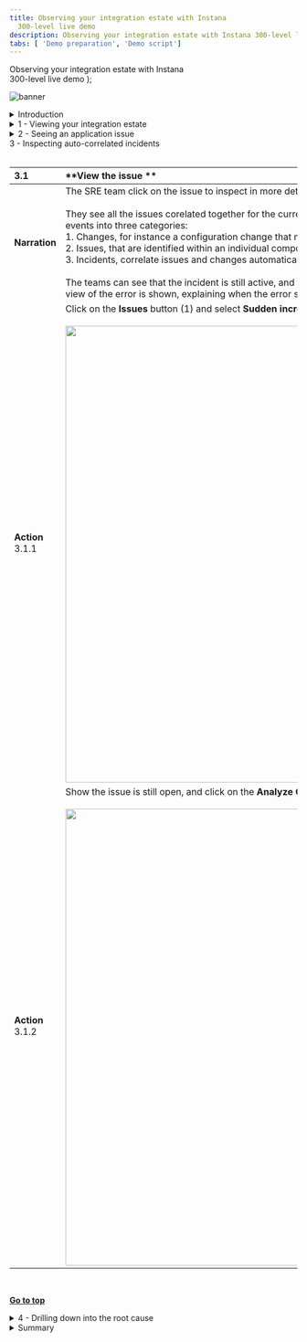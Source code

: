 ```yaml
---
title: Observing your integration estate with Instana
  300-level live demo
description: Observing your integration estate with Instana 300-level live demo
tabs: [ 'Demo preparation', 'Demo script']
---
```


  <span>
    Observing your integration estate with Instana <br/> 300-level live demo
  </span> );

![banner](./images/AIOps_Observability_300_Script.jpg)

<span id="top"></span>

<details>

<summary>Introduction</summary>

<br/>

Today we will see how a bank can visualize their cloud native applications and integration estate. Understanding the health of the infrastructure, components, and live transactions. 

<br/>

We’ll see how the bank is alerted to a live production issue. They will visualize the banking application experiencing the issue, with auto-correlated events highlighted within the context of that application. The team will drill down into the root cause and understand how to resolve the issue and prevent it from happening in the future. 

<br/>

Let’s get started.

<br/>

<br/>

**[Go to top](#top)**

</details>

<details>

<summary>1 - Viewing your integration estate</summary>

<br/>

| **1.1** | **Understand the Instana homepage ** |
| :--- | :--- |
| **Narration** | Focus Bank have embraced a microservices architecture for their application development. IBM MQ provides the reliable communication, and IBM App Connect Enterprise the glue between microservices. The SRE (site reliability engineer), application and integration teams need to be able to observe the environment and be alerted to issues that occur. They need to work together, collaboratively to assure the Bank’s applications are available.<br/><br/>IBM Instana provides a full-stack observability platform, which provides deep insights for the SRE, application and integration teams. The home screen shows five categories, which act as launch points based on your role:<br/><br/>1.	**Website & Mobile Apps** showing the end user interaction and their experiences.<br/><br/>2. **Applications** focuses on the server-side of the application, such as the number of calls, latency, and error call rate. <br/><br/>
3. **Platform** shows the target deployment environments that are used for the applications, such as Kubernetes, Cloud Foundry and vSphere.<br/><br/>4.	**Infrastructure** with the physical and virtualized servers underpinning the applications.<br/><br/>5. **Events** that the operational team should be reviewing. |
| **Action** &nbsp; 1.1.1 | Show the Instana home screen, slowly scrolling down pausing to explain each category. <br/><br/> <img src="https://raw.githubusercontent.com/ibm-garage-tsa/platinum-demos/master/src/pages/300-observing-your-integration-estate-with-instana/images/applications-robotshop.png" width="800" /> |

| **1.2** | **View the entire network ** |
| :--- | :--- |
| **Narration** | Let’s look at Focus Bank’s infrastructure. <br/><br/>Instana provides an infrastructure map across the entire estate, this is automatically discovered by the Instana agents, with additional user categorization possible. <br/><br/>Servers are referred to as hosts in Instana. These hosts include those used for the integration technology as well as the microservices that make up the application. This view is not limited to a single data center, it is a global hybrid multi-cloud view where hosts are on-premise and in public cloud environments.<br/><br/>If we click on one of the hosts, this will show the hardware specification, immediately highlighting any issues with the infrastructure. In this case there are none. Scrolling down we can see the components installed, in this case you can see IBM MQ, IBM App Connect Enterprise and several others. <br/><br/>Let’s click into the host dashboard to take a deeper look. |
| **Action** &nbsp; 1.2.1 | Click on the infrastructure icon.<br/><br/> <img src="https://raw.githubusercontent.com/ibm-garage-tsa/platinum-demos/master/src/pages/300-observing-your-integration-estate-with-instana/images/applications-robotshop.png" width="800" /> |
| **Action** &nbsp; 1.2.2 | Show the servers configured for this Instana instance. Point out the servers could include various categories across on-premise and the cloud.<br/><br/> <img src="https://raw.githubusercontent.com/ibm-garage-tsa/platinum-demos/master/src/pages/300-observing-your-integration-estate-with-instana/images/applications-robotshop.png" width="800" /> |
| **Action** &nbsp; 1.2.3 | Zoom into the **cp4i** category, and hover over the servers showing the components are illustrated. <br/><br/> <img src="https://raw.githubusercontent.com/ibm-garage-tsa/platinum-demos/master/src/pages/300-observing-your-integration-estate-with-instana/images/applications-robotshop.png" width="800" /> |
| **Action** &nbsp; 1.2.4 | We will show the IBM MQ dashboard, so continue hovering over the servers until you see **IBM MQ Queue Manager within the list.**   <br/><br/> <img src="https://raw.githubusercontent.com/ibm-garage-tsa/platinum-demos/master/src/pages/300-observing-your-integration-estate-with-instana/images/applications-robotshop.png" width="800" /> |
| **Action** &nbsp; 1.2.5 | Click on the server with IBM MQ and scroll down (1) to view the components installed on the server. <br/><br/> <img src="https://raw.githubusercontent.com/ibm-garage-tsa/platinum-demos/master/src/pages/300-observing-your-integration-estate-with-instana/images/applications-robotshop.png" width="800" /> |
| **Action** &nbsp; 1.2.6 | Click on Open Dashboard. <br/><br/> <img src="https://raw.githubusercontent.com/ibm-garage-tsa/platinum-demos/master/src/pages/300-observing-your-integration-estate-with-instana/images/applications-robotshop.png" width="800" /> |

| **1.3** | **Examine IBM MQ’s metrics ** |
| :--- | :--- |
| **Narration** | The host’s details are shown, such as the operating system and hostname. Live and historical charts are available for various metrics such as CPU, memory, network and disk utilization.<br/><br/>The components running on the host can also be seen, let’s take a closer look at one of these. |
| **Action** &nbsp; 1.3.1 | Expand the **IBM MQ Queue Manager** (1) section and click on the link (2).<br/><br/> <img src="https://raw.githubusercontent.com/ibm-garage-tsa/platinum-demos/master/src/pages/300-observing-your-integration-estate-with-instana/images/applications-robotshop.png" width="800" /> |
| **Narration** | Here we can see the details for the IBM MQ Queue Manager. This is the default view provided automatically. The MQ agent understands how to collect the metrics, and what views will be useful for the user. The live and historical metrics show the number of connections into the queue manager, number of messages and configured MQ objects. If we look at the queues table, we can quickly filter and see the current state, such as the number of messages on the queue, and the time of the last put and get. We can dig deeper into all the queues, topics and applications accessing the queue manager, and see the details. |
| **Action** &nbsp; 1.3.2 | <inlinenotification>If the IBM MQ instance starts with corebanking, search for <strong>BALNCE</strong> queue in the next step, else search for <strong>AUDIT</strong>.</inlinenotification> Scroll down to the **Queues** table (1), and type either **balance** or **audit** into the Search bar (2). <br/><br/> <img src="https://raw.githubusercontent.com/ibm-garage-tsa/platinum-demos/master/src/pages/300-observing-your-integration-estate-with-instana/images/applications-robotshop.png" width="800" /> |
| **Action** &nbsp; 1.3.3 | Click on a queue.<br/><br/> <img src="https://raw.githubusercontent.com/ibm-garage-tsa/platinum-demos/master/src/pages/300-observing-your-integration-estate-with-instana/images/applications-robotshop.png" width="800" /> |
| **Action** &nbsp; 1.3.4 | Show the details for the queue.<br/><br/> <img src="https://raw.githubusercontent.com/ibm-garage-tsa/platinum-demos/master/src/pages/300-observing-your-integration-estate-with-instana/images/applications-robotshop.png" width="800" /> |
  
<br/>

**[Go to top](#top)**

</details>

<details>

<summary>2 - Seeing an application issue</summary>

<br/>

| **2.1** | **Review the application  ** |
| :--- | :--- |
| **Narration** | Focus Bank’s SRE team have just received an alert from Instana that there has been a sudden increase in errors on their Banking application.<br/><br/>The alert shows up in the teams Slack channel, it can also be configured to show up in PagerDuty, Microsoft Teams, Slack, and many others (full list).<br/><br/>The SRE team know this needs immediate investigation as Instana only notifies if the issue is impacting end users.<br/><br/>The SRE team load the Banking App summary tab and immediately see that the erroneous call rate and latency has increased. Clearly something has suddenly started to go wrong. <br/><br/>The SRE team arrange a call with the application and integration teams so they can investigate together. Everyone on the call has a different level of knowledge of the application, so they start by reviewing the application component topology using the Instana dependency’s view. <br/><br/>They see the bankui component is where the communication starts, and this calls six separate components:<br/>• Transfer API – implemented using App Connect<br/>• Balance API – implemented using App Connect<br/>• Audit API – implemented using App Connect<br/>• Notification – implemented using NodeJS<br/>• Fraud – implemented using Java in OpenLiberty<br/>• Authentication – implemented using Java in OpenLiberty<br/><br/>Some of these depend on further downstream components such as IBM MQ and DB2. All of these components and their relationships are automatically discovered and visually displayed. This is made possible by Instana tracking every request that flows through the application.<br/><br/>They can tell there are problems with the application because several services are highlighted in yellow. |
| **Action** &nbsp; 2.1.1 | Change the time period instana is showing to 45 minutes past the hour, for a 15 minute window.<br/><br/> <img src="https://raw.githubusercontent.com/ibm-garage-tsa/platinum-demos/master/src/pages/300-observing-your-integration-estate-with-instana/images/applications-robotshop.png" width="800" /> |
| **Action** &nbsp; 2.1.2 | Click on the **Application** icon (1), and select **Banking App** (2) from the table.<br/><br/> <img src="https://raw.githubusercontent.com/ibm-garage-tsa/platinum-demos/master/src/pages/300-observing-your-integration-estate-with-instana/images/applications-robotshop.png" width="800" /> |
| **Action** &nbsp; 2.1.3 | Show the **Erroneous Call Rate** (1) and **latency** (2) graphs. Click on the **Dependencies** (3) tab.<br/><br/> <img src="https://raw.githubusercontent.com/ibm-garage-tsa/platinum-demos/master/src/pages/300-observing-your-integration-estate-with-instana/images/applications-robotshop.png" width="800" /> |
| **Action** &nbsp; 2.1.4 | Click through the first two columns of icons, pausing to show the technology being used and the summarized view. <br/><br/> <img src="https://raw.githubusercontent.com/ibm-garage-tsa/platinum-demos/master/src/pages/300-observing-your-integration-estate-with-instana/images/applications-robotshop.png" width="800" /> |
 
<br/>

**[Go to top](#top)**

</details> 

<summary>3 - Inspecting auto-correlated incidents</summary>

<br/>

| **3.1** | **View the issue ** |
| :--- | :--- |
| **Narration** | The SRE team click on the issue to inspect in more detail.<br/><br/>They see all the issues corelated together for the current incident on the events page. Instana classifies events into three categories:<br/>1. Changes, for instance a configuration change that may have occurred in the environment.<br/>2. Issues, that are identified within an individual component.<br/>3. Incidents, correlate issues and changes automatically together.<br/><br/>The teams can see that the incident is still active, and the triggering event is still highlighted. A graphical view of the error is shown, explaining when the error started and the rate of failure. |
| **Action** &nbsp; 3.1.1 | Click on the **Issues** button (1) and select **Sudden increase in the number of erroneous calls** (2).<br/><br/> <img src="https://raw.githubusercontent.com/ibm-garage-tsa/platinum-demos/master/src/pages/300-observing-your-integration-estate-with-instana/images/applications-robotshop.png" width="800" /> |
| **Action** &nbsp; 3.1.2 | Show the issue is still open, and click on the **Analyze Calls** button. <br/><br/> <img src="https://raw.githubusercontent.com/ibm-garage-tsa/platinum-demos/master/src/pages/300-observing-your-integration-estate-with-instana/images/applications-robotshop.png" width="800" /> |
 
<br/>

**[Go to top](#top)**

</details>

<details>

<summary>4 - Drilling down into the root cause</summary>

<br/>

| **4.1** | **View the calls via the visual dashboard ** |
| :--- | :--- |
| **Narration** | They navigate into the effected API calls, to drill down into the cause. <br/><br/>All components are traced, nothing gets missed due to Instana tracing 100% of the calls. This allows them to analyze all the calls during the failure and assure nothing is lost. <br/><br/>They see a timeline and table for all the calls experiencing failures. The team select one of the invocations for further analysis. |
| **Action** &nbsp; 4.1.1 | Expand the **GET /api/balance** row, showing all the affected calls.<br/><br/> <img src="https://raw.githubusercontent.com/ibm-garage-tsa/platinum-demos/master/src/pages/300-observing-your-integration-estate-with-instana/images/applications-robotshop.png" width="800" /> |
| **Action** &nbsp; 4.1.2 | Click on one of the calls.<br/><br/> <img src="https://raw.githubusercontent.com/ibm-garage-tsa/platinum-demos/master/src/pages/300-observing-your-integration-estate-with-instana/images/applications-robotshop.png" width="800" /> |

| **4.2** | **Understand the impact and source of the incident ** |
| :--- | :--- |
| **Narration** | They see a hierarchical view of the invocation, all the way from the end-users web browser to the backend system. There are a number of sub-calls traced, and several are experiencing an undesirable delay, and/or error. The timeline plots the duration of each sub call, immediately highlighting to the team where the issue may be located. |
| **Action** &nbsp; 4.2.1 | Highlight the aspects mentioned in the narration. <br/><br/> <img src="https://raw.githubusercontent.com/ibm-garage-tsa/platinum-demos/master/src/pages/300-observing-your-integration-estate-with-instana/images/applications-robotshop.png" width="800" /> |
| **Narration** | The team expand the call, allowing them to drill down and look at each step of the invocation. Within some components they can see sub-calls within an individual component, for instance individual input / output nodes in App Connect Enterprise. <br/><br/>The calls are automatically color labeled, one for HTTP, MQ and JDBC traffic. As they look closer, they can identify the components that are bridging multiple protocols as they have multiple colored bars. <br/><br/>At the top of the stack, they see that 503 – Service Unavailable is being returned to the calling application, with an approximate 1 second latency. They initially focus on the App Connect Enterprise calls and see the message is put quickly onto the IBM MQ BALANCE.IN queue, to retrieve the balance, and immediately waits for a response message on the BALANCE.OUT queue.  This call fails after a second, so initially they wonder if it might be an App Connect issue, but the integration team can immediately look deeper. <br/><br/>They look at the emitted event, and the MQ return code is 2033. This corresponds to ‘no message available’. App Connect tried to retrieve a response message for a second, none where available so returned an error. The teams agree that this suggests the issue is deeper into the call, so continue to dig into the call stack. <br/><br/>At the bottom of the call stack they can see an error connecting to the database from the OpenLiberty Java application. The application team immediately investigate the issue, and they are able to quickly resolve. An issue that initially appeared to be a high latency in App Connect turned out to be an underlying Database issue. All of this discovered automatically by Instana. |
| **Action** &nbsp; 4.2.2 | <inlinenotification>As this is a live system the number of sub-steps and the exact error message reported by database may be different.</inlinenotification>Scroll down to the call stack and expand each step. Highlight the transport coloring and the high level errors.<br/><br/> <img src="https://raw.githubusercontent.com/ibm-garage-tsa/platinum-demos/master/src/pages/300-observing-your-integration-estate-with-instana/images/applications-robotshop.png" width="800" /> |
| **Action** &nbsp; 4.2.3 | Collapse and click on the **Balance.get... MESSAGING** call. As highlighted in the narration, explain how App Connect successfully places the message on IBM MQ. <br/><br/> <img src="https://raw.githubusercontent.com/ibm-garage-tsa/platinum-demos/master/src/pages/300-observing-your-integration-estate-with-instana/images/applications-robotshop.png" width="800" /> |
| **Action** &nbsp; 4.2.4 | Click on the **! Balance.gen** call (1). On the right hand side scroll down (2) and show the **messaging.ibmmq.return_code** value (3). As highlighted in the narration, explain how MQ did not receive a response message within a second so timed out. <br/><br/> <img src="https://raw.githubusercontent.com/ibm-garage-tsa/platinum-demos/master/src/pages/300-observing-your-integration-estate-with-instana/images/applications-robotshop.png" width="800" /> |
| **Action** &nbsp; 4.2.5 | Expand the call stack, and click on the **CONNECT** (1) call. As highlighted in the narration explain how the database is unavailable (2), and this error takes three seconds to be returned. <br/><br/> <img src="https://raw.githubusercontent.com/ibm-garage-tsa/platinum-demos/master/src/pages/300-observing-your-integration-estate-with-instana/images/applications-robotshop.png" width="800" /> |
 
| **4.3** | **See the issue is fixed ** |
| :--- | :--- |
| **Narration** | Now that Instana have identified the root cause, the application team resolved the issue and they view the live transactions flowing through the application.<br/><br/>Now the teams see API calls taking tens of milliseconds and completing successfully. |
| **Action** &nbsp; 4.3.1 | Change the time period Instana is showing to on the hour, for a 30 minute window.<br/><br/> <img src="https://raw.githubusercontent.com/ibm-garage-tsa/platinum-demos/master/src/pages/300-observing-your-integration-estate-with-instana/images/applications-robotshop.png" width="800" /> |
| **Action** &nbsp; 4.3.2 | Click on the Application (1) icon and select the Banking App (2) row.  <br/><br/> <img src="https://raw.githubusercontent.com/ibm-garage-tsa/platinum-demos/master/src/pages/300-observing-your-integration-estate-with-instana/images/applications-robotshop.png" width="800" /> |
| **Action** &nbsp; 4.3.3 | Show how the errors and latency ratios have returned back to normal.<br/><br/> <img src="https://raw.githubusercontent.com/ibm-garage-tsa/platinum-demos/master/src/pages/300-observing-your-integration-estate-with-instana/images/applications-robotshop.png" width="800" /> |
 
<br/>

**[Go to top](#top)**

</details>

<details>

<summary>Summary</summary>

<br/>
You’ve seen how Instana can help make the process of identifying problems and finding the root cause of those problems frictionlessly across technology stacks. Since Instana automates so many of the manual and labor-intensive aspects of the process, you can focus on getting other work done and not worry about instrumenting observability or constantly monitoring for problems. And when problems do arise, all the trace data is there at your fingertips to dig into.

Thank you for attending today’s demonstration.

<br/>

**[Go to top](#top)**

</details>